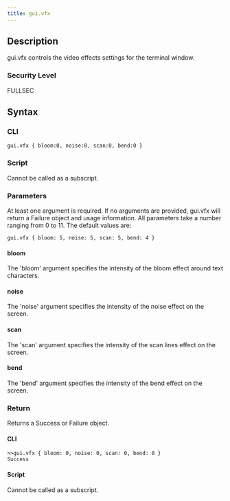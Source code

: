 ```yaml
---
title: gui.vfx
---
```


## Description

gui.vfx controls the video effects settings for the terminal window.

### Security Level

FULLSEC

## Syntax

### CLI

```
gui.vfx { bloom:0, noise:0, scan:0, bend:0 }
```

### Script

Cannot be called as a subscript.

### Parameters

At least one argument is required. If no arguments are provided, gui.vfx will return a Failure object and usage information. All parameters take a number ranging from 0 to 11. The default values are:

```
gui.vfx { bloom: 5, noise: 5, scan: 5, bend: 4 }
```

#### bloom

The 'bloom' argument specifies the intensity of the bloom effect around text characters.

#### noise

The 'noise' argument specifies the intensity of the noise effect on the screen.

#### scan

The 'scan' argument specifies the intensity of the scan lines effect on the screen.

#### bend

The 'bend' argument specifies the intensity of the bend effect on the screen.

### Return

Returns a Success or Failure object.

#### CLI

```
>>gui.vfx { bloom: 0, noise: 0, scan: 0, bend: 0 }
Success
```

#### Script

Cannot be called as a subscript.
